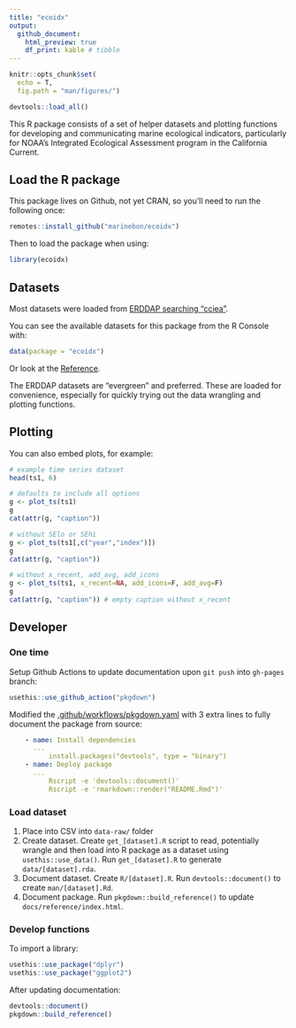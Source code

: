 ```yaml
---
title: "ecoidx"
output: 
  github_document:
    html_preview: true
    df_print: kable # tibble
---
```


```r
knitr::opts_chunk$set(
  echo = T,
  fig.path = "man/figures/")

devtools::load_all()
```

This R package consists of a set of helper datasets and plotting functions for developing and communicating marine ecological indicators, particularly for NOAA's Integrated Ecological Assessment program in the California Current.

## Load the R package

This package lives on Github, not yet CRAN, so you'll need to run the following once:

```r
remotes::install_github("marinebon/ecoidx")
```

Then to load the package when using:

```r
library(ecoidx)
```

## Datasets

Most datasets were loaded from [ERDDAP searching "cciea"](https://oceanview.pfeg.noaa.gov/erddap/search/index.html?page=1&itemsPerPage=1000&searchFor=cciea).

You can see the available datasets for this package from the R Console with:

```r
data(package = "ecoidx")
```

Or look at the [Reference](./reference/index.html#section-datasets-erddap).

The ERDDAP datasets are "evergreen" and preferred. These are loaded for convenience, especially for quickly trying out the data wrangling and plotting functions.

## Plotting

You can also embed plots, for example:

```r
# example time series dataset
head(ts1, 6)

# defaults to include all options
g <- plot_ts(ts1)
g
cat(attr(g, "caption"))

# without SElo or SEhi
g <- plot_ts(ts1[,c("year","index")])
g
cat(attr(g, "caption"))

# without x_recent, add_avg, add_icons
g <- plot_ts(ts1, x_recent=NA, add_icons=F, add_avg=F)
g
cat(attr(g, "caption")) # empty caption without x_recent
```

## Developer

### One time

Setup Github Actions to update documentation upon `git push` into `gh-pages` branch:

```r
usethis::use_github_action("pkgdown")
```

Modified the [.github/workflows/pkgdown.yaml](https://github.com/marinebon/ecoidx/blame/5b1b44104029fbc167146b9037b0030db390f774/.github/workflows/pkgdown.yaml#L38-L50) with 3 extra lines to fully document the package from source:

```yaml
    - name: Install dependencies
      ...
          install.packages("devtools", type = "binary")
    - name: Deploy package
      ...
          Rscript -e 'devtools::document()'
          Rscript -e 'rmarkdown::render("README.Rmd")'
```

### Load dataset

1. Place into CSV into `data-raw/` folder
1. Create dataset. Create `get_[dataset].R` script to read, potentially wrangle and then load into R package as a dataset using `usethis::use_data()`. Run `get_[dataset].R` to generate `data/[dataset].rda`.
1. Document dataset. Create `R/[dataset].R`. Run `devtools::document()` to create `man/[dataset].Rd`.
1. Document package. Run `pkgdown::build_reference()` to update `docs/reference/index.html`.

### Develop functions

To import a library:

```r
usethis::use_package("dplyr")
usethis::use_package("ggplot2")
```

After updating documentation:

```r
devtools::document()
pkgdown::build_reference()
```
